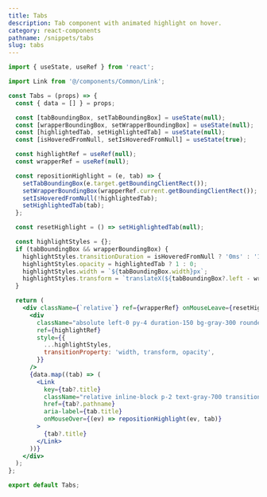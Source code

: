 ```yaml
---
title: Tabs
description: Tab component with animated highlight on hover.
category: react-components
pathname: /snippets/tabs
slug: tabs
---
```


```jsx
import { useState, useRef } from 'react';

import Link from '@/components/Common/Link';

const Tabs = (props) => {
  const { data = [] } = props;

  const [tabBoundingBox, setTabBoundingBox] = useState(null);
  const [wrapperBoundingBox, setWrapperBoundingBox] = useState(null);
  const [highlightedTab, setHighlightedTab] = useState(null);
  const [isHoveredFromNull, setIsHoveredFromNull] = useState(true);

  const highlightRef = useRef(null);
  const wrapperRef = useRef(null);

  const repositionHighlight = (e, tab) => {
    setTabBoundingBox(e.target.getBoundingClientRect());
    setWrapperBoundingBox(wrapperRef.current.getBoundingClientRect());
    setIsHoveredFromNull(!highlightedTab);
    setHighlightedTab(tab);
  };

  const resetHighlight = () => setHighlightedTab(null);

  const highlightStyles = {};
  if (tabBoundingBox && wrapperBoundingBox) {
    highlightStyles.transitionDuration = isHoveredFromNull ? '0ms' : '150ms';
    highlightStyles.opacity = highlightedTab ? 1 : 0;
    highlightStyles.width = `${tabBoundingBox.width}px`;
    highlightStyles.transform = `translateX(${tabBoundingBox?.left - wrapperBoundingBox?.left}px)`;
  }

  return (
    <div className={`relative`} ref={wrapperRef} onMouseLeave={resetHighlight}>
      <div
        className="absolute left-0 py-4 duration-150 bg-gray-300 rounded-md dark:bg-gray-600 top-1"
        ref={highlightRef}
        style={{
          ...highlightStyles,
          transitionProperty: 'width, transform, opacity',
        }}
      />
      {data.map((tab) => (
        <Link
          key={tab?.title}
          className="relative inline-block p-2 text-gray-700 transition duration-100 cursor-pointer dark:text-gray-300 hover:text-gray-700 dark:hover:text-gray-300"
          href={tab?.pathname}
          aria-label={tab.title}
          onMouseOver={(ev) => repositionHighlight(ev, tab)}
        >
          {tab?.title}
        </Link>
      ))}
    </div>
  );
};

export default Tabs;
```
